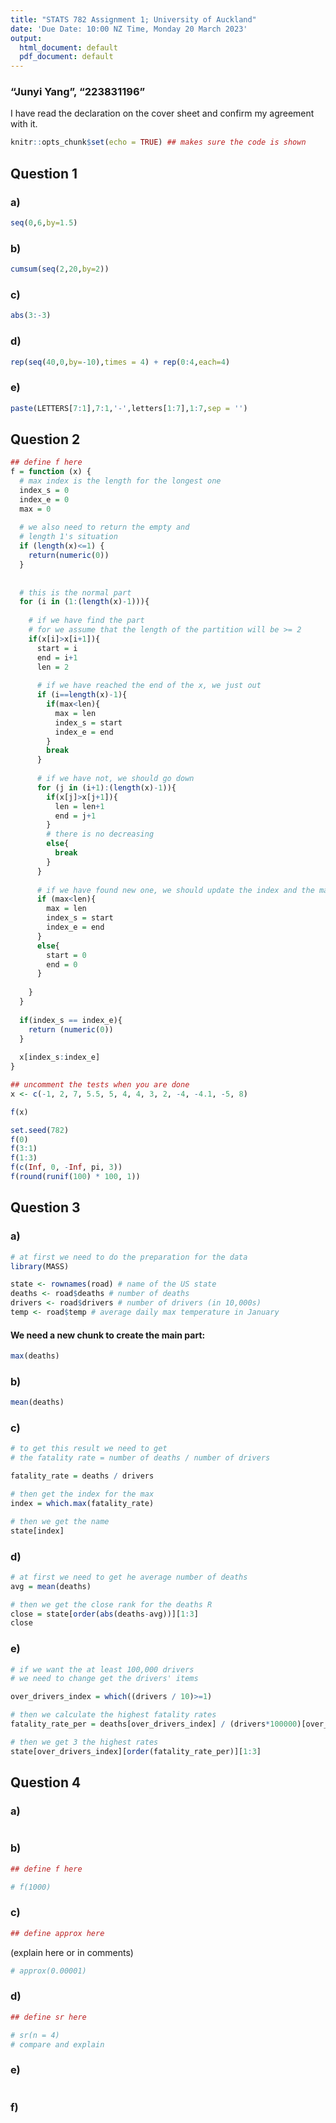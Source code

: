 ```yaml
---
title: "STATS 782 Assignment 1; University of Auckland"
date: 'Due Date: 10:00 NZ Time, Monday 20 March 2023'
output:
  html_document: default
  pdf_document: default
---
```


### "Junyi Yang", "223831196"

I have read the declaration on the cover sheet and confirm my agreement with it.


```r
knitr::opts_chunk$set(echo = TRUE) ## makes sure the code is shown
```


## Question 1

### a)

```r
seq(0,6,by=1.5)
```

### b)

```r
cumsum(seq(2,20,by=2))
```

### c)

```r
abs(3:-3)
```

### d)

```r
rep(seq(40,0,by=-10),times = 4) + rep(0:4,each=4)
```

### e)

```r
paste(LETTERS[7:1],7:1,'-',letters[1:7],1:7,sep = '')
```



## Question 2

```r
## define f here
f = function (x) {
  # max index is the length for the longest one
  index_s = 0
  index_e = 0
  max = 0
  
  # we also need to return the empty and 
  # length 1's situation 
  if (length(x)<=1) {
    return(numeric(0))
  }
  
  
  # this is the normal part
  for (i in (1:(length(x)-1))){
    
    # if we have find the part
    # for we assume that the length of the partition will be >= 2
    if(x[i]>x[i+1]){
      start = i
      end = i+1
      len = 2
      
      # if we have reached the end of the x, we just out
      if (i==length(x)-1){
        if(max<len){
          max = len
          index_s = start
          index_e = end
        }
        break
      }
      
      # if we have not, we should go down
      for (j in (i+1):(length(x)-1)){
        if(x[j]>x[j+1]){
          len = len+1
          end = j+1
        }
        # there is no decreasing 
        else{
          break
        }
      }
      
      # if we have found new one, we should update the index and the max value
      if (max<len){
        max = len
        index_s = start
        index_e = end
      }
      else{
        start = 0
        end = 0
      }
    
    }
  }
  
  if(index_s == index_e){
    return (numeric(0))
  }
  
  x[index_s:index_e]
}
```

```r
## uncomment the tests when you are done
x <- c(-1, 2, 7, 5.5, 5, 4, 4, 3, 2, -4, -4.1, -5, 8)

f(x)

set.seed(782)
f(0)
f(3:1)
f(1:3)
f(c(Inf, 0, -Inf, pi, 3))
f(round(runif(100) * 100, 1))
```


## Question 3

### a)

```r
# at first we need to do the preparation for the data 
library(MASS)

state <- rownames(road) # name of the US state
deaths <- road$deaths # number of deaths
drivers <- road$drivers # number of drivers (in 10,000s)
temp <- road$temp # average daily max temperature in January
```

#### We need a new chunk to create the main part:

```r
max(deaths)
```


### b)

```r
mean(deaths)
```

### c)

```r
# to get this result we need to get
# the fatality rate = number of deaths / number of drivers

fatality_rate = deaths / drivers

# then get the index for the max
index = which.max(fatality_rate)

# then we get the name 
state[index]
```

### d)

```r
# at first we need to get he average number of deaths
avg = mean(deaths)

# then we get the close rank for the deaths R
close = state[order(abs(deaths-avg))][1:3]
close
```

### e)

```r
# if we want the at least 100,000 drivers
# we need to change get the drivers' items

over_drivers_index = which((drivers / 10)>=1)

# then we calculate the highest fatality rates
fatality_rate_per = deaths[over_drivers_index] / (drivers*100000)[over_drivers_index]

# then we get 3 the highest rates
state[over_drivers_index][order(fatality_rate_per)][1:3]


```


## Question 4

### a)

```r

```

### b)

```r
## define f here

# f(1000)
```

### c)

```r
## define approx here

```
(explain here or in comments)

```r
# approx(0.00001)
```

### d)

```r
## define sr here

# sr(n = 4)
# compare and explain
```

### e)

```r

```

### f)

```r

```
